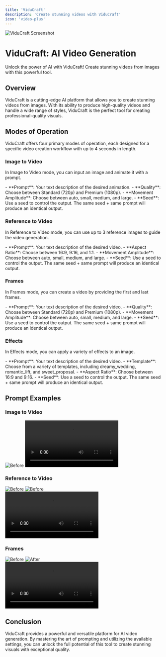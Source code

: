 ```yaml
---
title: 'ViduCraft'
description: 'Create stunning videos with ViduCraft'
icon: 'video-plus'
---
```


<Frame>
  <img src="https://pixiomedia.nyc3.digitaloceanspaces.com/docs/viducraft.png" alt="ViduCraft Screenshot" />
</Frame>

# ViduCraft: AI Video Generation

<Tip>
  Unlock the power of AI with ViduCraft! Create stunning videos from images with this powerful tool.
</Tip>

## Overview

ViduCraft is a cutting-edge AI platform that allows you to create stunning videos from images. With its ability to produce high-quality videos and handle a wide range of styles, ViduCraft is the perfect tool for creating professional-quality visuals.

## Modes of Operation

ViduCraft offers four primary modes of operation, each designed for a specific video creation workflow with up to 4 seconds in length.

### Image to Video

In Image to Video mode, you can input an image and animate it with a prompt.

<AccordionGroup>
  <Accordion title="Parameters" icon="sliders">
    - **Prompt**: Your text description of the desired animation.
    - **Quality**: Choose between Standard (720p) and Premium (1080p).
    - **Movement Amplitude**: Choose between auto, small, medium, and large.
    - **Seed**: Use a seed to control the output. The same seed + same prompt will produce an identical output.
  </Accordion>
</AccordionGroup>

### Reference to Video

In Reference to Video mode, you can use up to 3 reference images to guide the video generation.

<AccordionGroup>
  <Accordion title="Parameters" icon="sliders">
    - **Prompt**: Your text description of the desired video.
    - **Aspect Ratio**: Choose between 16:9, 9:16, and 1:1.
    - **Movement Amplitude**: Choose between auto, small, medium, and large.
    - **Seed**: Use a seed to control the output. The same seed + same prompt will produce an identical output.
  </Accordion>
</AccordionGroup>

### Frames

In Frames mode, you can create a video by providing the first and last frames.

<AccordionGroup>
  <Accordion title="Parameters" icon="sliders">
    - **Prompt**: Your text description of the desired video.
    - **Quality**: Choose between Standard (720p) and Premium (1080p).
    - **Movement Amplitude**: Choose between auto, small, medium, and large.
    - **Seed**: Use a seed to control the output. The same seed + same prompt will produce an identical output.
  </Accordion>
</AccordionGroup>

### Effects

In Effects mode, you can apply a variety of effects to an image.

<AccordionGroup>
  <Accordion title="Parameters" icon="sliders">
    - **Prompt**: Your text description of the desired video.
    - **Template**: Choose from a variety of templates, including dreamy_wedding, romantic_lift, and sweet_proposal.
    - **Aspect Ratio**: Choose between 16:9 and 9:16.
    - **Seed**: Use a seed to control the output. The same seed + same prompt will produce an identical output.
  </Accordion>
</AccordionGroup>

## Prompt Examples

### Image to Video

<CardGroup cols={1}>
  <Card title="Image to Video Example 1">
    <img src="https://pixiomedia.nyc3.digitaloceanspaces.com/docs/seedcraft3.jpg" alt="Before" />
    <video src="https://pixiomedia.nyc3.digitaloceanspaces.com/docs/viducraft-maker-1757787309104.mp4" alt="After" controls />
    ```text
    The man turns his head and smiles at the camera.
    ```
  </Card>
</CardGroup>

### Reference to Video

<CardGroup cols={1}>
  <Card title="Reference to Video Example 1">
    <div style={{ display: 'flex', gap: '1rem' }}>
      <img src="https://pixiomedia.nyc3.digitaloceanspaces.com/docs/seedcraft3.jpg" alt="Before" />
      <img src="https://pixiomedia.nyc3.digitaloceanspaces.com/docs/seedcraft5.jpg" alt="Before" />
    </div>
    <video src="https://pixiomedia.nyc3.digitaloceanspaces.com/docs/viducraft-maker-1757788292865.mp4" alt="After" controls/>
    ```text
    The man puts on the hat while standing outside in the rain.
    ```
  </Card>
</CardGroup>

### Frames

<CardGroup cols={1}>
  <Card title="Frames Example 1">
    <div style={{ display: 'flex', gap: '1rem' }}>
      <img src="https://pixiomedia.nyc3.digitaloceanspaces.com/docs/seedcraft3.jpg" alt="Before" />
      <img src="https://pixiomedia.nyc3.digitaloceanspaces.com/docs/imagen3.jpg" alt="After" />
    </div>
    <video src="https://pixiomedia.nyc3.digitaloceanspaces.com/docs/viducraft-maker-1757788449860.mp4" alt="After" controls/>
    ```text
    The man removes his sunglasses.
    ```
  </Card>
</CardGroup>

## Conclusion

ViduCraft provides a powerful and versatile platform for AI video generation. By mastering the art of prompting and utilizing the available settings, you can unlock the full potential of this tool to create stunning visuals with exceptional quality.